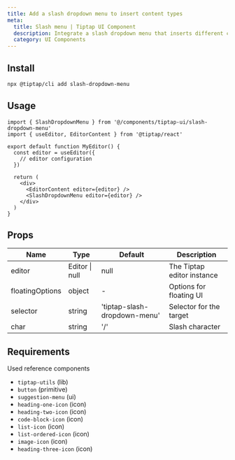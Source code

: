 ```yaml
---
title: Add a slash dropdown menu to insert content types
meta:
  title: Slash menu | Tiptap UI Component
  description: Integrate a slash dropdown menu that inserts different content types into Tiptap. More in the docs!
  category: UI Components
---
```


## Install

```bash
npx @tiptap/cli add slash-dropdown-menu
```

## Usage

```tsx
import { SlashDropdownMenu } from '@/components/tiptap-ui/slash-dropdown-menu'
import { useEditor, EditorContent } from '@tiptap/react'

export default function MyEditor() {
  const editor = useEditor({
    // editor configuration
  })

  return (
    <div>
      <EditorContent editor={editor} />
      <SlashDropdownMenu editor={editor} />
    </div>
  )
}
```

## Props

| Name            | Type           | Default                      | Description                |
| --------------- | -------------- | ---------------------------- | -------------------------- |
| editor          | Editor \| null | null                         | The Tiptap editor instance |
| floatingOptions | object         | -                            | Options for floating UI    |
| selector        | string         | 'tiptap-slash-dropdown-menu' | Selector for the target    |
| char            | string         | '/'                          | Slash character            |

## Requirements

Used reference components

- `tiptap-utils` (lib)
- `button` (primitive)
- `suggestion-menu` (ui)
- `heading-one-icon` (icon)
- `heading-two-icon` (icon)
- `code-block-icon` (icon)
- `list-icon` (icon)
- `list-ordered-icon` (icon)
- `image-icon` (icon)
- `heading-three-icon` (icon)
